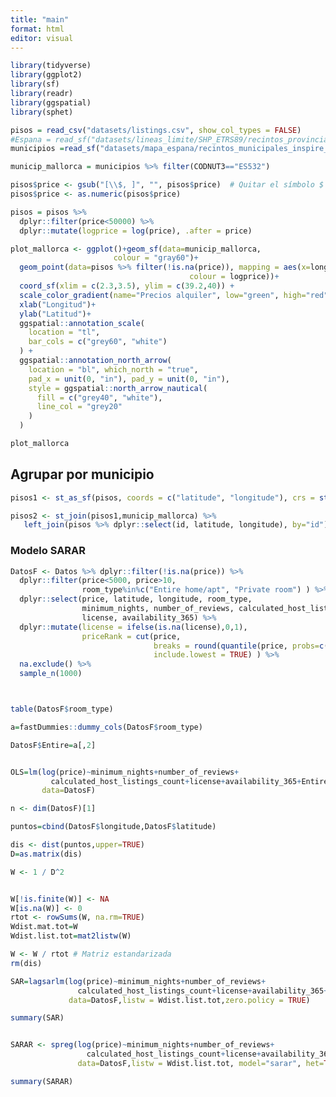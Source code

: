 ```yaml
---
title: "main"
format: html
editor: visual
---
```


```r
library(tidyverse)
library(ggplot2)
library(sf)
library(readr)
library(ggspatial)
library(sphet)
```

```r
pisos = read_csv("datasets/listings.csv", show_col_types = FALSE)
#Espana = read_sf("datasets/lineas_limite/SHP_ETRS89/recintos_provinciales_inspire_peninbal_etrs89/recintos_provinciales_inspire_peninbal_etrs89.shp")
municipios =read_sf("datasets/mapa_espana/recintos_municipales_inspire_peninbal_etrs89.shp")

municip_mallorca = municipios %>% filter(CODNUT3=="ES532")
```

```r
pisos$price <- gsub("[\\$, ]", "", pisos$price)  # Quitar el símbolo $
pisos$price <- as.numeric(pisos$price)

pisos = pisos %>%
  dplyr::filter(price<50000) %>% 
  dplyr::mutate(logprice = log(price), .after = price) 
```

```r
plot_mallorca <- ggplot()+geom_sf(data=municip_mallorca, 
                       colour = "gray60")+
  geom_point(data=pisos %>% filter(!is.na(price)), mapping = aes(x=longitude, y=latitude,
                                        colour = logprice))+
  coord_sf(xlim = c(2.3,3.5), ylim = c(39.2,40)) +
  scale_color_gradient(name="Precios alquiler", low="green", high="red") +
  xlab("Longitud")+
  ylab("Latitud")+
  ggspatial::annotation_scale(
    location = "tl",
    bar_cols = c("grey60", "white")
  ) +
  ggspatial::annotation_north_arrow(
    location = "bl", which_north = "true",
    pad_x = unit(0, "in"), pad_y = unit(0, "in"),
    style = ggspatial::north_arrow_nautical(
      fill = c("grey40", "white"),
      line_col = "grey20"
    )
  )

plot_mallorca 
```

## Agrupar por municipio

```r

pisos1 <- st_as_sf(pisos, coords = c("latitude", "longitude"), crs = st_crs(municip_mallorca), agr = "constant")

pisos2 <- st_join(pisos1,municip_mallorca) %>% 
   left_join(pisos %>% dplyr::select(id, latitude, longitude), by="id")


```

### Modelo SARAR

```r

DatosF <- Datos %>% dplyr::filter(!is.na(price)) %>% 
  dplyr::filter(price<5000, price>10, 
                room_type%in%c("Entire home/apt", "Private room") ) %>% 
  dplyr::select(price, latitude, longitude, room_type,
                minimum_nights, number_of_reviews, calculated_host_listings_count,
                license, availability_365) %>% 
  dplyr::mutate(license = ifelse(is.na(license),0,1),
                priceRank = cut(price, 
                                breaks = round(quantile(price, probs=c(0,0.2,0.4,0.6,0.8,1))),
                                include.lowest = TRUE) ) %>% 
  na.exclude() %>% 
  sample_n(1000)



table(DatosF$room_type)

a=fastDummies::dummy_cols(DatosF$room_type)

DatosF$Entire=a[,2]


OLS=lm(log(price)~minimum_nights+number_of_reviews+
         calculated_host_listings_count+license+availability_365+Entire,
       data=DatosF)

n <- dim(DatosF)[1]

puntos=cbind(DatosF$longitude,DatosF$latitude)

dis <- dist(puntos,upper=TRUE)
D=as.matrix(dis)

W <- 1 / D^2


W[!is.finite(W)] <- NA
W[is.na(W)] <- 0
rtot <- rowSums(W, na.rm=TRUE)
Wdist.mat.tot=W
Wdist.list.tot=mat2listw(W)

W <- W / rtot # Matriz estandarizada
rm(dis)
```

```r
SAR=lagsarlm(log(price)~minimum_nights+number_of_reviews+
               calculated_host_listings_count+license+availability_365+Entire,
             data=DatosF,listw = Wdist.list.tot,zero.policy = TRUE)

summary(SAR)


SARAR <- spreg(log(price)~minimum_nights+number_of_reviews+
                 calculated_host_listings_count+license+availability_365+Entire,
               data=DatosF,listw = Wdist.list.tot, model="sarar", het=TRUE)

summary(SARAR)



```
